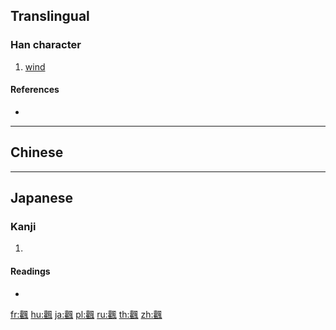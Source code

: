 {{character info/new}}
==Translingual==

===Han character===
{{Han char|rn=182|rad=風|as=18|sn=27|four=47210|canj=TGHNI}}

# [[wind]]

====References====
* {{Han ref|kx=1415.080|dkj=43991|dj=1937.270|hdz=74493.160|uh=98CC|ud=39116|bh=F9B0|bd=63920}}

----

==Chinese==
{{zh-see|風|a}}

----

==Japanese==

===Kanji===
{{ja-kanji|grade=|rs=風18}}

# {{defn|lang=ja|sort=風18}}

====Readings====
* {{ja-readings|on=[[ふう]] (fū), [[ふ]] (fu)|kun=[[かぜ]] (kaze), [[かざ]] (kaza), [[ふり]] (furi)}}

[[fr:飌]]
[[hu:飌]]
[[ja:飌]]
[[pl:飌]]
[[ru:飌]]
[[th:飌]]
[[zh:飌]]